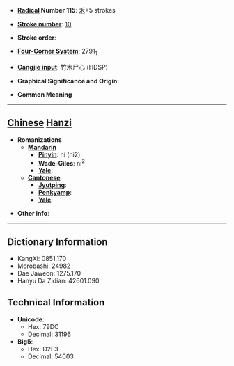 * '''[[Wiktionary:Chinese radical index| Radical]] Number 115''': [[Wiktionary:Chinese radical index 禾|禾]]+5 strokes

* '''[[Wiktionary:Chinese total strokes index|Stroke number]]''': [[Wiktionary:Chinese total strokes index 10|10]]

* '''Stroke order''': 

* '''[[Wiktionary:Chinese four corner index|Four-Corner System]]''': 2791<sub>1</sub>

* '''[[Wiktionary:Chinese Cangjie index|Cangjie input]]''': 竹木尸心 (HDSP)

* '''Graphical Significance and Origin''': 

* '''Common Meaning'''

----

== [[Chinese]] [[Hanzi]] ==

* '''Romanizations'''
** '''[[Mandarin]]'''
*** '''[[Pinyin]]''': ní (ni2)
*** '''[[Wade-Giles]]''': ni<sup>2</sup>
*** '''[[Yale]]''': 
** '''[[Cantonese]]'''
*** '''[[Jyutping]]''':
*** '''[[Penkyamp]]''': 
*** '''[[Yale]]''': 

* '''Other info''': 

----

== Dictionary Information ==

* KangXi: 0851.170
* Morobashi: 24982
* Dae Jaweon: 1275.170
* Hanyu Da Zidian: 42601.090

== Technical Information ==

* '''Unicode''':
** Hex: 79DC
** Decimal: 31196
* '''Big5''':
** Hex: D2F3
** Decimal: 54003